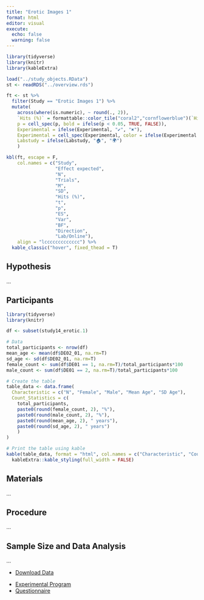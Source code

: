 ```yaml
---
title: "Erotic Images 1"
format: html
editor: visual
execute: 
  echo: false
  warning: false
---
```


```r
library(tidyverse)
library(knitr)
library(kableExtra)

load("../study_objects.RData")
st <- readRDS("../overview.rds")

ft <- st %>%
  filter(Study == "Erotic Images 1") %>%
  mutate(
    across(where(is.numeric), ~ round(., 2)),
    `Hits (%)` = formattable::color_tile("coral2","cornflowerblue")(`Hits (%)`),
    p = cell_spec(p, bold = ifelse(p < 0.05, TRUE, FALSE)),
    Experimental = ifelse(Experimental, "✔", "✖"),
    Experimental = cell_spec(Experimental, color = ifelse(Experimental == "✔", "darkgreen", "red")),
    Labstudy = ifelse(Labstudy, "🏠", "🌍")
    )

kbl(ft, escape = F,
    col.names = c("Study",
                  "Effect expected",
                  "N",
                  "Trials",
                  "M",
                  "SD",
                  "Hits (%)",
                  "t",
                  "p",
                  "ES",
                  "Var",
                  "BF",
                  "Direction",
                  "Lab/Online"),
    align = "lccccccccccccc") %>%
  kable_classic("hover", fixed_thead = T)
```

## Hypothesis

...

## Participants

```r
library(tidyverse)
library(knitr)

df <- subset(study14_erotic.1)

# Data
total_participants <- nrow(df)
mean_age <- mean(df$DE02_01, na.rm=T)
sd_age <- sd(df$DE02_01, na.rm=T)
female_count <- sum(df$DE01 == 1, na.rm=T)/total_participants*100
male_count <- sum(df$DE01 == 2, na.rm=T)/total_participants*100

# Create the table
table_data <- data.frame(
  Characteristic = c("N", "Female", "Male", "Mean Age", "SD Age"),
  Count_Statistics = c(
    total_participants, 
    paste0(round(female_count, 2), "%"),
    paste0(round(male_count, 2), "%"),
    paste0(round(mean_age, 2), " years"), 
    paste0(round(sd_age, 2), " years")
    )
)

# Print the table using kable
kable(table_data, format = "html", col.names = c("Characteristic", "Count/Statistic")) %>%
  kableExtra::kable_styling(full_width = FALSE)

```

## Materials

...

## Procedure

...

## Sample Size and Data Analysis

...

::: {.callout-tip title="Data" collapse="false"}
-   [Download Data](../data/erotic/erotic2.csv)
:::

::: {.callout-note title="Resources" collapse="false"}
-   [Experimental Program](https://github.com/mrzdcmps/labreport/blob/main/data/erotic/isst1.html)
-   [Questionnaire](../data/erotic/isst_2017-05-18_14-23.csv)
:::
